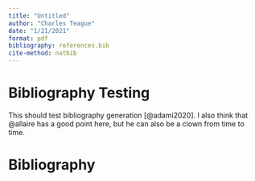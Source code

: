 ```yaml
---
title: "Untitled"
author: "Charles Teague"
date: "1/21/2021"
format: pdf
bibliography: references.bib
cite-method: natbib
---
```


# Bibliography Testing

This should test bibliography generation [@adami2020]. I also think that @allaire has a good point here, but he can also be a clown from time to time.

# Bibliography
